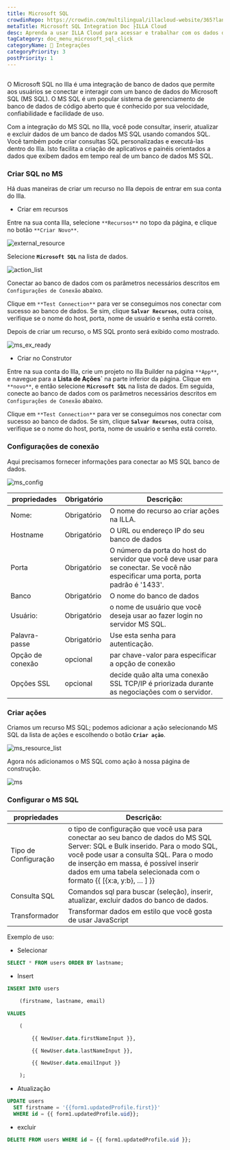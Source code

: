 ```yaml
---
title: Microsoft SQL
crowdinRepo: https://crowdin.com/multilingual/illacloud-website/365?languages=pt&filter=basic&value=0
metaTitle: Microsoft SQL Integration Doc ├ILLA Cloud
desc: Aprenda a usar ILLA Cloud para acessar e trabalhar com os dados de Microsoft SQL. Construa apps, visualize dados e automatize fluxos de trabalho com ILLA Cloud.
tagCategory: doc_menu_microsoft_sql_click
categoryName: 🔨 Integrações
categoryPriority: 3
postPriority: 1
---
```


## <h2 hidden>O que é Microsoft SQL?</h2>

O Microsoft SQL no Illa é uma integração de banco de dados que permite aos usuários se conectar e interagir com um banco de dados do Microsoft SQL (MS SQL). O MS SQL é um popular sistema de gerenciamento de banco de dados de código aberto que é conhecido por sua velocidade, confiabilidade e facilidade de uso.

Com a integração do MS SQL no Illa, você pode consultar, inserir, atualizar e excluir dados de um banco de dados MS SQL usando comandos SQL. Você também pode criar consultas SQL personalizadas e executá-las dentro do Illa. Isto facilita a criação de aplicativos e painéis orientados a dados que exibem dados em tempo real de um banco de dados MS SQL.

### Criar SQL no MS

Há duas maneiras de criar um recurso no Illa depois de entrar em sua conta do Illa.

-   Criar em recursos

Entre na sua conta Illa, selecione `**Recursos**` no topo da página, e clique no botão `**Criar Novo**`.

![external_resource](https://cdn.illacloud.com/official-website/img/docs/external_resource.png)

Selecione **`Microsoft SQL`** na lista de dados.

![action_list](https://cdn.illacloud.com/official-website/img/docs/action_list.png)

Conectar ao banco de dados com os parâmetros necessários descritos em `Configurações de Conexão` abaixo.

Clique em `**Test Connection**` para ver se conseguimos nos conectar com sucesso ao banco de dados. Se sim, clique **`Salvar Recursos`**, outra coisa, verifique se o nome do host, porta, nome de usuário e senha está correto.

Depois de criar um recurso, o MS SQL pronto será exibido como mostrado.

![ms_ex_ready](https://cdn.illacloud.com/official-website/img/docs/ms_ex_ready.png)

-   Criar no Construtor

Entre na sua conta do Illa, crie um projeto no Illa Builder na página `**App**`, e navegue para a **Lista de Ações\`** na parte inferior da página. Clique em `**novo**`, e então selecione **`Microsoft SQL`** na lista de dados. Em seguida, conecte ao banco de dados com os parâmetros necessários descritos em `Configurações de Conexão` abaixo.

Clique em `**Test Connection**` para ver se conseguimos nos conectar com sucesso ao banco de dados. Se sim, clique **`Salvar Recursos`**, outra coisa, verifique se o nome do host, porta, nome de usuário e senha está correto.

### Configurações de conexão

Aqui precisamos fornecer informações para conectar ao MS SQL banco de dados.

![ms_config](https://cdn.illacloud.com/official-website/img/docs/ms_config.png)

| propriedades           | Obrigatório | Descrição:                                                                                                                           |
| ---------------------- | ----------- | ------------------------------------------------------------------------------------------------------------------------------------ |
| Nome:                  | Obrigatório | O nome do recurso ao criar ações na ILLA.                                                                                            |
| Hostname               | Obrigatório | O URL ou endereço IP do seu banco de dados                                                                                           |
| Porta                  | Obrigatório | O número da porta do host do servidor que você deve usar para se conectar. Se você não especificar uma porta, porta padrão é '1433'. |
| Banco                  | Obrigatório | O nome do banco de dados                                                                                                             |
| Usuário:               | Obrigatório | o nome de usuário que você deseja usar ao fazer login no servidor MS SQL.                                                            |
| Palavra-passe          | Obrigatório | Use esta senha para autenticação.                                                                                                    |
| Opção de conexão       | opcional    | par chave-valor para especificar a opção de conexão                                                                                  |
| Opções SSL             | opcional    | decide quão alta uma conexão SSL TCP/IP é priorizada durante as negociações com o servidor.                                          |

### Criar ações

Criamos um recurso MS SQL; podemos adicionar a ação selecionando MS SQL da lista de ações e escolhendo o botão **`Criar ação`**.

![ms_resource_list](https://cdn.illacloud.com/official-website/img/docs/ms_resource_list.png)

Agora nós adicionamos o MS SQL como ação à nossa página de construção.

![ms](https://cdn.illacloud.com/official-website/img/docs/ms.png)

### Configurar o MS SQL

| propriedades         | Descrição:                                                                                                                                                                                                                                                                               |
| -------------------- | ---------------------------------------------------------------------------------------------------------------------------------------------------------------------------------------------------------------------------------------------------------------------------------------- |
| Tipo de Configuração | o tipo de configuração que você usa para conectar ao seu banco de dados do MS SQL Server: SQL e Bulk inserido. Para o modo SQL, você pode usar a consulta SQL. Para o modo de inserção em massa, é possível inserir dados em uma tabela selecionada com o formato {{ [{x:a, y:b}, … ] }} |
| Consulta SQL         | Comandos sql para buscar (seleção), inserir, atualizar, excluir dados do banco de dados.                                                                                                                                                                                                 |
| Transformador        | Transformar dados em estilo que você gosta de usar JavaScript                                                                                                                                                                                                                            |

Exemplo de uso:

-   Selecionar

```sql
SELECT * FROM users ORDER BY lastname;
```

-   Insert

```sql
INSERT INTO users

	(firstname, lastname, email)

VALUES

	(

		{{ NewUser.data.firstNameInput }},

		{{ NewUser.data.lastNameInput }},

		{{ NewUser.data.emailInput }}

	);
```

-   Atualização

```sql
UPDATE users
  SET firstname = '{{form1.updatedProfile.first}}'
  WHERE id = {{ form1.updatedProfile.uid}};
```

-   excluir

```sql
DELETE FROM users WHERE id = {{ form1.updatedProfile.uid }};
```
